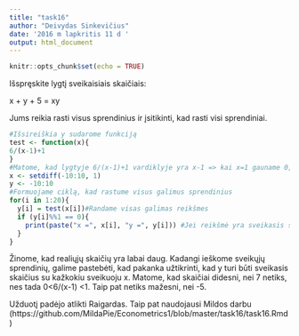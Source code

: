 ```yaml
---
title: "task16"
author: "Deivydas Sinkevičius"
date: '2016 m lapkritis 11 d '
output: html_document
---
```


```r
knitr::opts_chunk$set(echo = TRUE)
```

Išspręskite lygtį sveikaisiais skaičiais:

x + y + 5 = xy

Jums reikia rasti visus sprendinius ir įsitikinti, kad rasti visi sprendiniai.

```r

#Išsireiškia y sudarome funkciją
test <- function(x){
6/(x-1)+1
}
#Matome, kad lygtyje 6/(x-1)+1 vardiklyje yra x-1 => kai x=1 gauname 0, tačiau vardiklyje negali būti 0, todel jį pašaliname
x <- setdiff(-10:10, 1)
y <- -10:10
#Formuojame ciklą, kad rastume visus galimus sprendinius
for(i in 1:20){
  y[i] = test(x[i])#Randame visas galimas reikšmes
  if (y[i]%%1 == 0){
    print(paste("x =", x[i], "y =", y[i])) #Jei reikšmė yra sveikasis skaičius, atspausdiname rezultatą
  }
}
```
Žinome, kad realiųjų skaičių yra labai daug. Kadangi ieškome sveikųjų sprendinių, galime pastebėti, kad pakanka užtikrinti, kad y turi būti sveikasis skaičius su kažkokiu sveikuoju x.  Matome, kad skaičiai didesni, nei 7 netiks, nes tada 0<6/(x-1) <1. Taip pat netiks mažesni, nei -5.

Užduotį padėjo atlikti Raigardas.
Taip pat naudojausi Mildos darbu (https://github.com/MildaPie/Econometrics1/blob/master/task16/task16.Rmd)